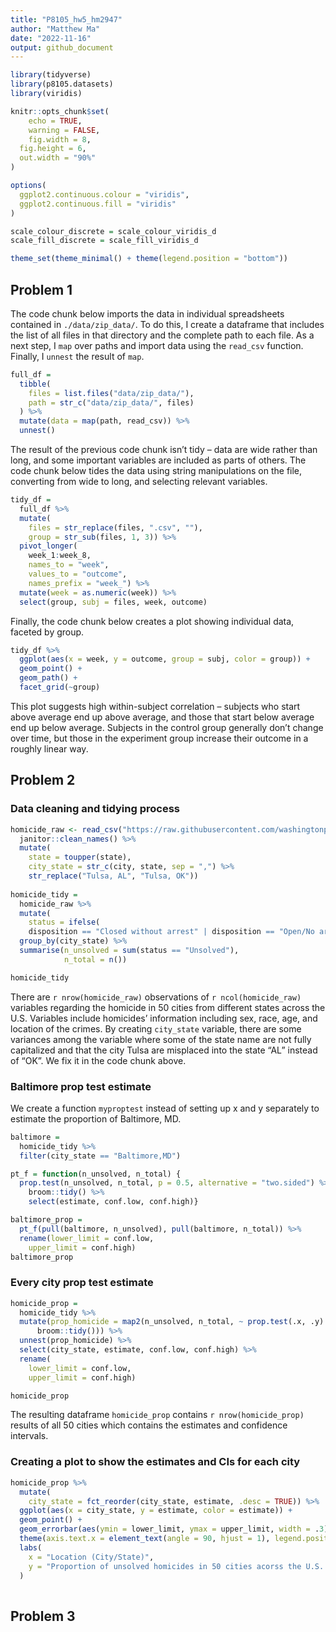 ```yaml
---
title: "P8105_hw5_hm2947"
author: "Matthew Ma"
date: "2022-11-16"
output: github_document
---
```


```r
library(tidyverse)
library(p8105.datasets)
library(viridis)

knitr::opts_chunk$set(
	echo = TRUE,
	warning = FALSE,
	fig.width = 8, 
  fig.height = 6,
  out.width = "90%"
)

options(
  ggplot2.continuous.colour = "viridis",
  ggplot2.continuous.fill = "viridis"
)

scale_colour_discrete = scale_colour_viridis_d
scale_fill_discrete = scale_fill_viridis_d

theme_set(theme_minimal() + theme(legend.position = "bottom"))
```

## Problem 1

The code chunk below imports the data in individual spreadsheets contained in `./data/zip_data/`. To do this, I create a dataframe that includes the list of all files in that directory and the complete path to each file. As a next step, I `map` over paths and import data using the `read_csv` function. Finally, I `unnest` the result of `map`.

```r
full_df = 
  tibble(
    files = list.files("data/zip_data/"),
    path = str_c("data/zip_data/", files)
  ) %>% 
  mutate(data = map(path, read_csv)) %>% 
  unnest()
```

The result of the previous code chunk isn't tidy -- data are wide rather than long, and some important variables are included as parts of others. The code chunk below tides the data using string manipulations on the file, converting from wide to long, and selecting relevant variables. 

```r
tidy_df = 
  full_df %>% 
  mutate(
    files = str_replace(files, ".csv", ""),
    group = str_sub(files, 1, 3)) %>% 
  pivot_longer(
    week_1:week_8,
    names_to = "week",
    values_to = "outcome",
    names_prefix = "week_") %>% 
  mutate(week = as.numeric(week)) %>% 
  select(group, subj = files, week, outcome)
```

Finally, the code chunk below creates a plot showing individual data, faceted by group. 

```r
tidy_df %>% 
  ggplot(aes(x = week, y = outcome, group = subj, color = group)) + 
  geom_point() + 
  geom_path() + 
  facet_grid(~group)
```

This plot suggests high within-subject correlation -- subjects who start above average end up above average, and those that start below average end up below average. Subjects in the control group generally don't change over time, but those in the experiment group increase their outcome in a roughly linear way. 

## Problem 2

### Data cleaning and tidying process

```r
homicide_raw <- read_csv("https://raw.githubusercontent.com/washingtonpost/data-homicides/master/homicide-data.csv") %>% 
  janitor::clean_names() %>%
  mutate(
    state = toupper(state),
    city_state = str_c(city, state, sep = ",") %>% 
    str_replace("Tulsa, AL", "Tulsa, OK"))
    
homicide_tidy = 
  homicide_raw %>% 
  mutate(
    status = ifelse(
    disposition == "Closed without arrest" | disposition == "Open/No arrest", "Solved", "Unsolved" )) %>% 
  group_by(city_state) %>% 
  summarise(n_unsolved = sum(status == "Unsolved"),
            n_total = n())

homicide_tidy

```

There are `r nrow(homicide_raw)` observations of `r ncol(homicide_raw)` variables regarding the homicide in 50 cities from different states across the U.S. Variables include homicides' information including sex, race, age, and location of the crimes. By creating `city_state` variable, there are some variances among the variable where some of the state name are not fully capitalized and that the city Tulsa are misplaced into the state "AL" instead of "OK". We fix it in the code chunk above.

### Baltimore prop test estimate

We create a function `myproptest` instead of setting up x and y separately to estimate the proportion of Baltimore, MD.

```r

baltimore = 
  homicide_tidy %>% 
  filter(city_state == "Baltimore,MD")

pt_f = function(n_unsolved, n_total) {
  prop.test(n_unsolved, n_total, p = 0.5, alternative = "two.sided") %>%
    broom::tidy() %>%
    select(estimate, conf.low, conf.high)}

baltimore_prop =
  pt_f(pull(baltimore, n_unsolved), pull(baltimore, n_total)) %>%
  rename(lower_limit = conf.low,
    upper_limit = conf.high)
baltimore_prop
```

### Every city prop test estimate


```r
homicide_prop = 
  homicide_tidy %>% 
  mutate(prop_homicide = map2(n_unsolved, n_total, ~ prop.test(.x, .y) %>%
      broom::tidy())) %>%
  unnest(prop_homicide) %>%
  select(city_state, estimate, conf.low, conf.high) %>%
  rename(
    lower_limit = conf.low,
    upper_limit = conf.high)

homicide_prop
```

The resulting dataframe `homicide_prop` contains `r nrow(homicide_prop)` results of all 50 cities which contains the estimates and confidence intervals.

### Creating a plot to show the estimates and CIs for each city

```r
homicide_prop %>%
  mutate(
    city_state = fct_reorder(city_state, estimate, .desc = TRUE)) %>% 
  ggplot(aes(x = city_state, y = estimate, color = estimate)) +
  geom_point() +
  geom_errorbar(aes(ymin = lower_limit, ymax = upper_limit, width = .3)) +
  theme(axis.text.x = element_text(angle = 90, hjust = 1), legend.position = "none") +
  labs(
    x = "Location (City/State)",
    y = "Proportion of unsolved homicides in 50 cities acorss the U.S. (2007-2017)"
  )
  
```


## Problem 3

